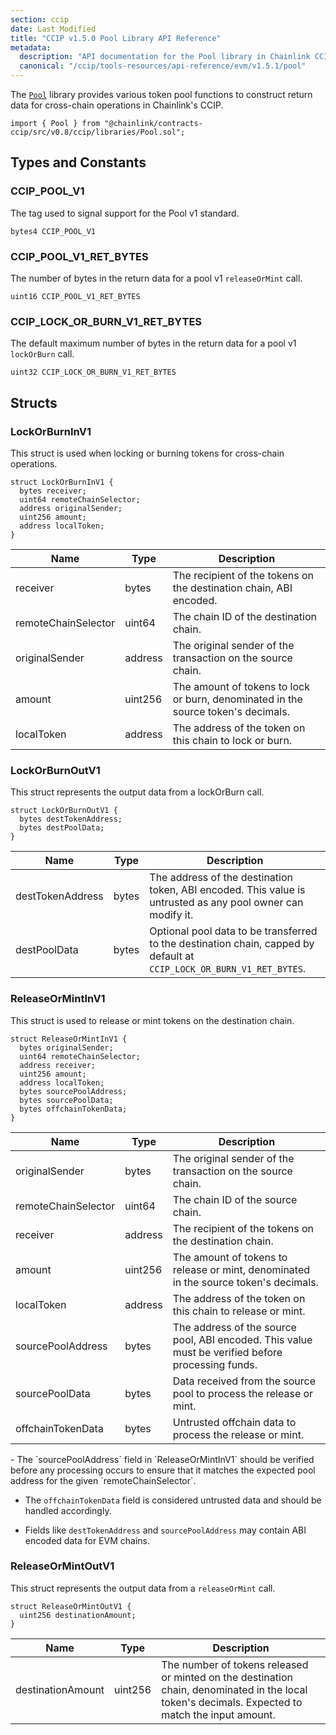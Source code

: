 ```yaml
---
section: ccip
date: Last Modified
title: "CCIP v1.5.0 Pool Library API Reference"
metadata:
  description: "API documentation for the Pool library in Chainlink CCIP v1.5.0, providing token pool functions for cross-chain operations."
  canonical: "/ccip/tools-resources/api-reference/evm/v1.5.1/pool"
---
```



<CcipCommon callout="importCCIPPackage150" />

The [`Pool`](https://github.com/smartcontractkit/ccip/tree/release/contracts-ccip-1.5.0/contracts/src/v0.8/ccip/libraries/Pool.sol) library provides various token pool functions to construct return data for cross-chain operations in Chainlink's CCIP.

```solidity
import { Pool } from "@chainlink/contracts-ccip/src/v0.8/ccip/libraries/Pool.sol";
```

## Types and Constants

### CCIP_POOL_V1

The tag used to signal support for the Pool v1 standard.

```solidity
bytes4 CCIP_POOL_V1
```

### CCIP_POOL_V1_RET_BYTES

The number of bytes in the return data for a pool v1 `releaseOrMint` call.

```solidity
uint16 CCIP_POOL_V1_RET_BYTES
```

### CCIP_LOCK_OR_BURN_V1_RET_BYTES

The default maximum number of bytes in the return data for a pool v1 `lockOrBurn` call.

```solidity
uint32 CCIP_LOCK_OR_BURN_V1_RET_BYTES
```

## Structs

### LockOrBurnInV1

This struct is used when locking or burning tokens for cross-chain operations.

```solidity
struct LockOrBurnInV1 {
  bytes receiver;
  uint64 remoteChainSelector;
  address originalSender;
  uint256 amount;
  address localToken;
}
```

| Name                | Type    | Description                                                                       |
| ------------------- | ------- | --------------------------------------------------------------------------------- |
| receiver            | bytes   | The recipient of the tokens on the destination chain, ABI encoded.                |
| remoteChainSelector | uint64  | The chain ID of the destination chain.                                            |
| originalSender      | address | The original sender of the transaction on the source chain.                       |
| amount              | uint256 | The amount of tokens to lock or burn, denominated in the source token's decimals. |
| localToken          | address | The address of the token on this chain to lock or burn.                           |

### LockOrBurnOutV1

This struct represents the output data from a lockOrBurn call.

```solidity
struct LockOrBurnOutV1 {
  bytes destTokenAddress;
  bytes destPoolData;
}
```

| Name             | Type  | Description                                                                                                           |
| ---------------- | ----- | --------------------------------------------------------------------------------------------------------------------- |
| destTokenAddress | bytes | The address of the destination token, ABI encoded. This value is untrusted as any pool owner can modify it.           |
| destPoolData     | bytes | Optional pool data to be transferred to the destination chain, capped by default at `CCIP_LOCK_OR_BURN_V1_RET_BYTES`. |

### ReleaseOrMintInV1

This struct is used to release or mint tokens on the destination chain.

```solidity
struct ReleaseOrMintInV1 {
  bytes originalSender;
  uint64 remoteChainSelector;
  address receiver;
  uint256 amount;
  address localToken;
  bytes sourcePoolAddress;
  bytes sourcePoolData;
  bytes offchainTokenData;
}
```

| Name                | Type    | Description                                                                                       |
| ------------------- | ------- | ------------------------------------------------------------------------------------------------- |
| originalSender      | bytes   | The original sender of the transaction on the source chain.                                       |
| remoteChainSelector | uint64  | The chain ID of the source chain.                                                                 |
| receiver            | address | The recipient of the tokens on the destination chain.                                             |
| amount              | uint256 | The amount of tokens to release or mint, denominated in the source token's decimals.              |
| localToken          | address | The address of the token on this chain to release or mint.                                        |
| sourcePoolAddress   | bytes   | The address of the source pool, ABI encoded. This value must be verified before processing funds. |
| sourcePoolData      | bytes   | Data received from the source pool to process the release or mint.                                |
| offchainTokenData   | bytes   | Untrusted offchain data to process the release or mint.                                           |

<Aside type="note">
  - The `sourcePoolAddress` field in `ReleaseOrMintInV1` should be verified before any processing occurs to ensure that it matches the expected pool address for the given `remoteChainSelector`. <br />

- The `offchainTokenData` field is considered untrusted data and should be handled accordingly. <br />

- Fields like `destTokenAddress` and `sourcePoolAddress` may contain ABI encoded data for EVM chains.

</Aside>

### ReleaseOrMintOutV1

This struct represents the output data from a `releaseOrMint` call.

```solidity
struct ReleaseOrMintOutV1 {
  uint256 destinationAmount;
}
```

| Name              | Type    | Description                                                                                                                                      |
| ----------------- | ------- | ------------------------------------------------------------------------------------------------------------------------------------------------ |
| destinationAmount | uint256 | The number of tokens released or minted on the destination chain, denominated in the local token's decimals. Expected to match the input amount. |
